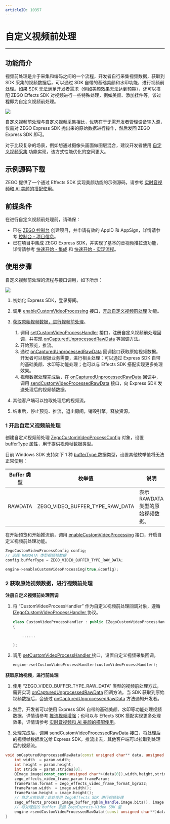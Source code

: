 ```yaml
---
articleID: 10357
---
```



# 自定义视频前处理

- - -

## 功能简介

视频前处理是介于采集和编码之间的一个流程，开发者自行采集视频数据，获取到 SDK 采集的视频数据后，可以通过 SDK 自带的基础美颜和水印功能，进行视频前处理。如果 SDK 无法满足开发者需求（例如美颜效果无法达到预期），还可以搭配 ZEGO Effects SDK 对视频进行一些特殊处理，例如美颜、添加挂件等，该过程即为自定义视频前处理。

<Frame width="512" height="auto" caption=""><img src="https://storage.zego.im/sdk-doc/Pics/Common/ZegoExpressEngine/video_pre_processing.png" /></Frame>  
	 
自定义视频前处理与自定义视频采集相比，优势在于无需开发者管理设备输入源，仅需对 ZEGO Express SDK 抛出来的原始数据进行操作，然后发回 ZEGO Express SDK 即可。
 
<Note title="说明">

 
对于比较复杂的场景，例如想通过摄像头画面做图层混合，建议开发者使用 [自定义视频采集](!VideoAdvanced/CustomVideoCapture) 功能实现，该方式性能优化的空间更大。
</Note>


## 示例源码下载

ZEGO 提供了一个通过 Effects SDK 实现美颜功能的示例源码，请参考 [实时音视频和 AI 美颜的搭配使用](/real-time-video-windows-cpp/best-practice/use-of-express-sdk-and-zego-effects-sdk)。

## 前提条件

在进行自定义视频前处理前，请确保：

- 已在 [ZEGO 控制台](https://console.zego.im) 创建项目，并申请有效的 AppID 和 AppSign，详情请参考 [控制台 - 项目信息](/console/guide-doc2)。
- 已在项目中集成 ZEGO Express SDK，并实现了基本的音视频推拉流功能，详情请参考 [快速开始 - 集成](!Integration/SDK_Integration) 和 [快速开始 - 实现流程](!Integration/Solution_Implementation)。


## 使用步骤

自定义视频前处理的流程与接口调用，如下所示： 

<Frame width="512" height="auto" caption=""><img src="https://storage.zego.im/sdk-doc/Pics/Common/ZegoExpressEngine/custom_video_process_win_new.png" /></Frame>

1. 初始化 Express SDK，登录房间。

2. 调用 [enableCustomVideoProcessing](@enableCustomVideoProcessing) 接口，[开启自定义视频前处理](#1-开启自定义视频前处理) 功能。

3. [获取原始视频数据，进行视频前处理](#2-获取原始视频数据进行视频前处理)。

    1. 调用 [setCustomVideoProcessHandler](@setCustomVideoProcessHandler) 接口，注册自定义视频前处理回调，并实现 [onCapturedUnprocessedRawData](@onCapturedUnprocessedRawData) 等回调方法。
    2. 开始预览，推流。
    3. 通过 [onCapturedUnprocessedRawData](@onCapturedUnprocessedRawData) 回调接口获取原始视频数据。开发者可以根据业务需要，进行相关处理：可以通过 Express SDK 自带的基础美颜、水印等功能处理；也可以与 Effects SDK 搭配实现更多处理效果。
    4. 视频数据处理完成后，在 [onCapturedUnprocessedRawData](@onCapturedUnprocessedRawData) 回调中，调用 [sendCustomVideoProcessedRawData](@sendCustomVideoProcessedRawData) 接口，向 Express SDK 发送处理后的视频帧数据。

4. 其他客户端可以拉取处理后的视频流。
5. 结束后，停止预览、推流，退出房间，销毁引擎，释放资源。

### 1 开启自定义视频前处理

创建自定义视频前处理 [ZegoCustomVideoProcessConfig](@-ZegoCustomVideoProcessConfig) 对象，设置 [bufferType](@bufferType) 属性，用于提供视频帧数据类型。

目前 Windows SDK 支持如下 1 种 [bufferType ](@-ZegoVideoBufferType) 数据类型，设置其他枚举值将无法正常使用：

| Buffer 类型 |枚举值|说明 | 
|-----|------|------|
| RAWDATA | ZEGO_VIDEO_BUFFER_TYPE_RAW_DATA|表示 RAWDATA 类型的原始视频数据。|

在开始预览和开始推流前，调用 [enableCustomVideoProcessing](@enableCustomVideoProcessing) 接口，开启自定义视频前处理功能。

```cpp
ZegoCustomVideoProcessConfig config;
// 选择 RAWDATA 类型视频帧数据
config.bufferType = ZEGO_VIDEO_BUFFER_TYPE_RAW_DATA;

engine->enableCustomVideoProcessing(true,&config);
```

### 2 获取原始视频数据，进行视频前处理

**注册自定义视频前处理回调**

1. 将 “CustomVideoProcessHandler” 作为自定义视频前处理回调对象，遵循 [IZegoCustomVideoProcessHandler ](@-IZegoCustomVideoProcessHandler) 协议。

    ```cpp
    class CustomVideoProcessHandler : public IZegoCustomVideoProcessHandler
    {    

        ......

    };
    ```

2. 调用 [setCustomVideoProcessHandler ](@setCustomVideoProcessHandler) 接口，设置自定义视频采集回调。

    ```cpp
    engine->setCustomVideoProcessHandler(customVideoProcessHandler);
    ```

**获取原始视频，进行前处理**

1. 使用 “ZEGO_VIDEO_BUFFER_TYPE_RAW_DATA” 类型的视频前处理方式，需要实现 [onCapturedUnprocessedRawData](@onCapturedUnprocessedRawData) 回调方法。当 SDK 获取到原始视频数据后，会通过 [onCapturedUnprocessedRawData](@onCapturedUnprocessedRawData) 方法通知开发者。

2. 然后，开发者可以使用 Express SDK 自带的基础美颜、水印等功能处理视频数据，详情请参考 [推流视频增强](!Publish_Video_Enhanced)；也可以与 Effects SDK 搭配实现更多处理效果，详情请参考 [实时音视频和 AI 美颜的搭配使用](/real-time-video-windows-cpp/best-practice/use-of-express-sdk-and-zego-effects-sdk)。

3. 处理完成后，调用 [sendCustomVideoProcessedRawData](@sendCustomVideoProcessedRawData) 接口，将处理后的视频帧数据发送给 Express SDK，推流出去，其他客户端可以拉取到处理后的视频流。

```cpp
void onCapturedUnprocessedRawData(const unsigned char** data, unsigned int* dataLength, ZegoVideoFrameParam param, unsigned long long referenceTimeMillisecond, ZegoPublishChannel channel) {
    int width  = param.width;
    int height = param.height;
    int stride = param.strides[0];
    QImage image(const_cast<unsigned char*>(data[0]),width,height,stride,QImage::Format_ARGB32);
    zego_effects_video_frame_param frameParam;
    frameParam.format = zego_effects_video_frame_format_bgra32;
    frameParam.width  = image.width();
    frameParam.height = image.height();
    // 自定义前处理：此处使用 ZegoEffects SDK 进行视频处理
    zego_effects_process_image_buffer_rgb(m_handle,image.bits(), image.bytesPerLine() * image.height(),frameParam);
    // 将处理后的 buffer 发回 ZegoExpress-Video SDK 里
    engine->sendCustomVideoProcessedRawData((const unsigned char**)data,dataLength,param,referenceTimeMillisecond);
}
```

